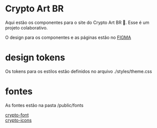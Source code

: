 
<Meta title="Cabra/Introduction" />

# Crypto Art BR

Aqui estão os componentes para o site do Crypto Art BR 🐐.
Esse é um projeto colaborativo.

O design para os componentes e as páginas estão no <a href="">FIGMA</a>

# design tokens

Os tokens para os estilos estão definidos no arquivo ./styles/theme.css

# fontes

As fontes estão na pasta /public/fonts

<a href="./fonts/Cripto-type-Regular_2.otf" download="Cripto-type-Regular_2.otf">crypto-font</a>
<br/>
<a href="./fonts/Cripto-icons-Regular.otf" download="Cripto-icons-Regular.otf">crypto-icons</a>